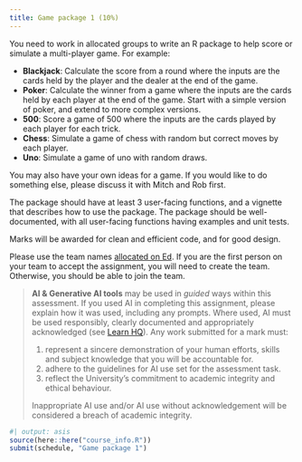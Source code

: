 ```yaml
---
title: Game package 1 (10%)
---
```


You need to work in allocated groups to write an R package to help score or simulate a multi-player game. For example:

* **Blackjack**: Calculate the score from a round where the inputs are the cards held by the player and the dealer at the end of the game.
* **Poker**: Calculate the winner from a game where the inputs are the cards held by each player at the end of the game. Start with a simple version of poker, and extend to more complex versions.
* **500**: Score a game of 500 where the inputs are the cards played by each player for each trick.
* **Chess**: Simulate a game of chess with random but correct moves by each player.
* **Uno**: Simulate a game of uno with random draws.

You may also have your own ideas for a game. If you would like to do something else, please discuss it with Mitch and Rob first.

The package should have at least 3 user-facing functions, and a vignette that describes how to use the package. The package should be well-documented, with all user-facing functions having examples and unit tests.

Marks will be awarded for clean and efficient code, and for good design.

Please use the team names [allocated on Ed](https://edstem.org/au/courses/21222/discussion/2648997). If you are the first person on your team to accept the assignment, you will need to create the team. Otherwise, you should be able to join the team.


> **AI & Generative AI tools** may be used in *guided* ways within this assessment. If you used AI in completing this assignment, please explain how it was used, including any prompts. Where used, AI must be used responsibly, clearly documented and appropriately acknowledged (see [Learn HQ](https://www.monash.edu/student-academic-success/build-digital-capabilities/create-online/acknowledging-the-use-of-generative-artificial-intelligence)). Any work submitted for a mark must:
>
>  1. represent a sincere demonstration of your human efforts, skills and subject knowledge that you will be accountable for.
>  2. adhere to the guidelines for AI use set for the assessment task.
>  3. reflect the University’s commitment to academic integrity and ethical behaviour.
>
> Inappropriate AI use and/or AI use without acknowledgement will be considered a breach of academic integrity.

```r
#| output: asis
source(here::here("course_info.R"))
submit(schedule, "Game package 1")
```
